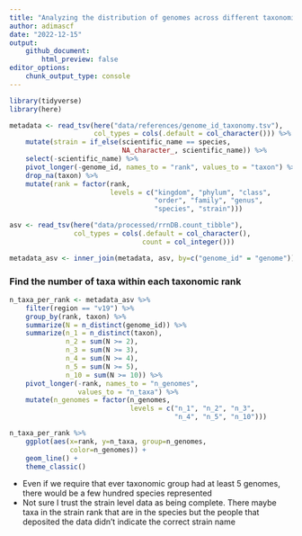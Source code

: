 ```yaml
---
title: "Analyzing the distribution of genomes across different taxonomic ranks"
author: adimascf
date: "2022-12-15"
output:
    github_document:
        html_preview: false
editor_options:
    chunk_output_type: console
---
```


```r
library(tidyverse)
library(here)

metadata <- read_tsv(here("data/references/genome_id_taxonomy.tsv"),
                     col_types = cols(.default = col_character())) %>%
    mutate(strain = if_else(scientific_name == species, 
                            NA_character_, scientific_name)) %>%
    select(-scientific_name) %>%
    pivot_longer(-genome_id, names_to = "rank", values_to = "taxon") %>%
    drop_na(taxon) %>%
    mutate(rank = factor(rank,
                         levels = c("kingdom", "phylum", "class",
                                    "order", "family", "genus",
                                    "species", "strain")))

asv <- read_tsv(here("data/processed/rrnDB.count_tibble"),
                col_types = cols(.default = col_character(),
                                 count = col_integer()))

metadata_asv <- inner_join(metadata, asv, by=c("genome_id" = "genome"))
```



### Find the number of taxa within each taxonomic rank

```r
n_taxa_per_rank <- metadata_asv %>%
    filter(region == "v19") %>%
    group_by(rank, taxon) %>%
    summarize(N = n_distinct(genome_id)) %>%
    summarize(n_1 = n_distinct(taxon),
              n_2 = sum(N >= 2),
              n_3 = sum(N >= 3),
              n_4 = sum(N >= 4),
              n_5 = sum(N >= 5),
              n_10 = sum(N >= 10)) %>%
    pivot_longer(-rank, names_to = "n_genomes",
                 values_to = "n_taxa") %>%
    mutate(n_genomes = factor(n_genomes,
                              levels = c("n_1", "n_2", "n_3",
                                         "n_4", "n_5", "n_10")))

n_taxa_per_rank %>%
    ggplot(aes(x=rank, y=n_taxa, group=n_genomes,
               color=n_genomes)) +
    geom_line() +
    theme_classic()
```

* Even if we require that ever taxonomic group had at least 5 genomes, there would be a few hundred species represented
* Not sure I trust the strain level data as being complete. There maybe taxa in the strain rank that are in the species but the people that deposited the data didn't indicate the correct strain name








